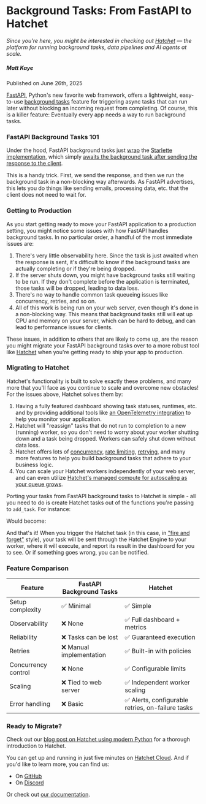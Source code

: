 
# **Background Tasks: From FastAPI to Hatchet**

_Since you're here, you might be interested in checking out [Hatchet](https://hatchet.run) — the platform for running background tasks, data pipelines and AI agents at scale._

<div className="w-full pb-4 mx-auto border-b shadow-md flex flex-row justify-between items-center mt-10">
  <h5 className="text-xl font-bold tracking-tight text-foreground">
    Matt Kaye
  </h5>
  <p className="font-light text-foreground">Published on June 26th, 2025</p>
</div>

[FastAPI](https://fastapi.tiangolo.com/), Python's new favorite web framework, offers a lightweight, easy-to-use [background tasks](https://fastapi.tiangolo.com/tutorial/background-tasks/) feature for triggering async tasks that can run later without blocking an incoming request from completing. Of course, this is a killer feature: Eventually every app needs a way to run background tasks.

### FastAPI Background Tasks 101

Under the hood, FastAPI background tasks just [wrap](https://github.com/fastapi/fastapi/blob/master/fastapi/background.py#L38-L59) the [Starlette implementation](https://github.com/encode/starlette/blob/739ea4928b11d4b4cb2b366ccad11405ef3034c4/starlette/background.py#L18-L42), which simply [awaits the background task after sending the response to the client](https://github.com/encode/starlette/blob/739ea4928b11d4b4cb2b366ccad11405ef3034c4/starlette/responses.py#L167-L168).

This is a handy trick. First, we send the response, and then we run the background task in a non-blocking way afterwards. As FastAPI advertises, this lets you do things like sending emails, processing data, etc. that the client does not need to wait for.

### Getting to Production

As you start getting ready to move your FastAPI application to a production setting, you might notice some issues with how FastAPI handles background tasks. In no particular order, a handful of the most immediate issues are:

1. There's very little observability here. Since the task is just awaited when the response is sent, it's difficult to know if the background tasks are actually completing or if they're being dropped.
2. If the server shuts down, you might have background tasks still waiting to be run. If they don't complete before the application is terminated, those tasks will be dropped, leading to data loss.
3. There's no way to handle common task queueing issues like concurrency, retries, and so on.
4. All of this work is being run on your web server, even though it's done in a non-blocking way. This means that background tasks still will eat up CPU and memory on your server, which can be hard to debug, and can lead to performance issues for clients.

These issues, in addition to others that are likely to come up, are the reason you might migrate your FastAPI background tasks over to a more robust tool like [Hatchet](https://hatchet.run/) when you're getting ready to ship your app to production.

### Migrating to Hatchet

Hatchet's functionality is built to solve exactly these problems, and many more that you'll face as you continue to scale and overcome new obstacles! For the issues above, Hatchet solves them by:

1. Having a fully featured dashboard showing task statuses, runtimes, etc. and by providing additional tools like [an OpenTelemetry integration](../home/opentelemetry.mdx) to help you monitor your application.
2. Hatchet will "reassign" tasks that do not run to completion to a new (running) worker, so you don't need to worry about your worker shutting down and a task being dropped. Workers can safely shut down without data loss.
3. Hatchet offers lots of [concurrency](../home/concurrency.mdx), [rate limiting](../home/rate-limits.mdx), [retrying](../home/retry-policies.mdx), and many more features to help you build background tasks that adhere to your business logic.
4. You can scale your Hatchet workers independently of your web server, and can even utilize [Hatchet's managed compute for autoscaling as your queue grows](../home/compute/auto-scaling.mdx).

Porting your tasks from FastAPI background tasks to Hatchet is simple - all you need to do is create Hatchet tasks out of the functions you're passing to `add_task`. For instance:

<Snippet src={snippets.python.fastapi_blog.trigger.fast_api_background_tasks} />

Would become:

<Snippet src={snippets.python.fastapi_blog.trigger.hatchet_task} />

And that's it! When you trigger the Hatchet task (in this case, in ["fire and forget"](../home/run-no-wait.mdx) style), your task will be sent through the Hatchet Engine to your worker, where it will execute, and report its result in the dashboard for you to see. Or if something goes wrong, you can be notified.

### Feature Comparison

| Feature             | FastAPI Background Tasks | Hatchet                                           |
| ------------------- | ------------------------ | ------------------------------------------------- |
| Setup complexity    | ✅ Minimal               | ✅ Simple                                         |
| Observability       | ❌ None                  | ✅ Full dashboard + metrics                       |
| Reliability         | ❌ Tasks can be lost     | ✅ Guaranteed execution                           |
| Retries             | ❌ Manual implementation | ✅ Built-in with policies                         |
| Concurrency control | ❌ None                  | ✅ Configurable limits                            |
| Scaling             | ❌ Tied to web server    | ✅ Independent worker scaling                     |
| Error handling      | ❌ Basic                 | ✅ Alerts, configurable retries, on-failure tasks |

### Ready to Migrate?

Check out our [blog post on Hatchet using modern Python](./task-queue-modern-python) for a thorough introduction to Hatchet.

You can get up and running in just five minutes on [Hatchet Cloud](https://cloud.onhatchet.run/). And if you'd like to learn more, you can find us:

- On [GitHub](https://github.com/hatchet-dev/hatchet)
- On [Discord](https://hatchet.run/discord)

Or check out [our documentation](https://docs.hatchet.run/).
